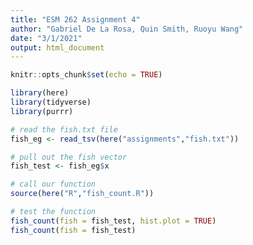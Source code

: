 ```yaml
---
title: "ESM 262 Assignment 4"
author: "Gabriel De La Rosa, Quin Smith, Ruoyu Wang"
date: "3/1/2021"
output: html_document
---
```


```r
knitr::opts_chunk$set(echo = TRUE)

library(here)
library(tidyverse)
library(purrr)
```

```r
# read the fish.txt file
fish_eg <- read_tsv(here("assignments","fish.txt"))

# pull out the fish vector
fish_test <- fish_eg$x

# call our function
source(here("R","fish_count.R"))

# test the function
fish_count(fish = fish_test, hist.plot = TRUE)
fish_count(fish = fish_test)
```

